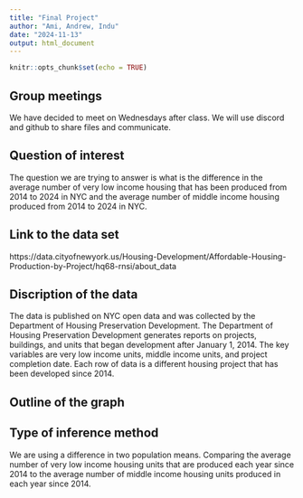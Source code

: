 ```yaml
---
title: "Final Project"
author: "Ami, Andrew, Indu"
date: "2024-11-13"
output: html_document
---
```


```r
knitr::opts_chunk$set(echo = TRUE)
```

## Group meetings 

We have decided to meet on Wednesdays after class. 
We will use discord and github to share files and communicate. 

## Question of interest 

The question we are trying to answer is what is the difference in the average number of very low income housing that has been produced from 2014 to 2024 in NYC and the average number of middle income housing produced from 2014 to 2024 in NYC. 

## Link to the data set

https://data.cityofnewyork.us/Housing-Development/Affordable-Housing-Production-by-Project/hq68-rnsi/about_data 

## Discription of the data 

The data is published on NYC open data and was collected by the Department of Housing Preservation  Development. The Department of Housing Preservation Development generates reports on projects, buildings, and units that began development after January 1, 2014. The key variables are very low income units, middle income units, and project completion date. Each row of data is a different housing project that has been developed since 2014. 

## Outline of the graph 

## Type of inference method

We are using a difference in two population means. Comparing the average number of very low income housing units that are produced each year since 2014 to the average number of middle income housing units produced in each year since 2014. 
